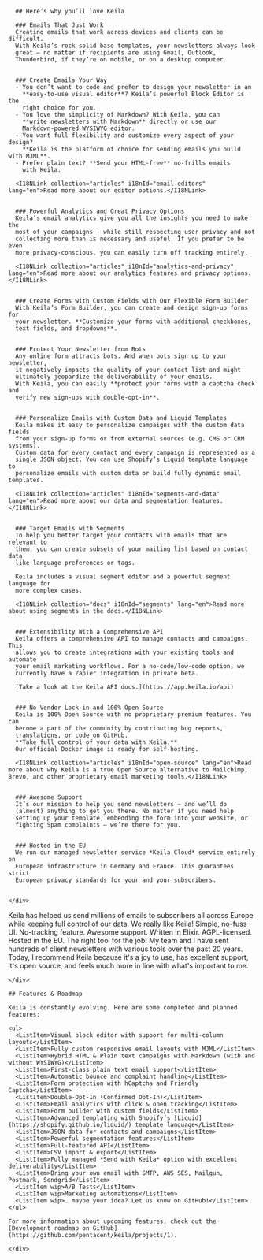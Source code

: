 <section class="bg-white">
  <div class="max-w-6xl mx-auto p-5 md:p-10 text-gray-800 text-lg rounded-t md:pb-16">
    <div class="prose prose-xl mx-auto">

      ## Here’s why you’ll love Keila

      ### Emails That Just Work
      Creating emails that work across devices and clients can be difficult.
      With Keila’s rock-solid base templates, your newsletters always look
      great – no matter if recipients are using Gmail, Outlook,
      Thunderbird, if they’re on mobile, or on a desktop computer.


      ### Create Emails Your Way
      - You don’t want to code and prefer to design your newsletter in an
        **easy-to-use visual editor**? Keila’s powerful Block Editor is the
        right choice for you.
      - You love the simplicity of Markdown? With Keila, you can
        **write newsletters with Markdown** directly or use our
        Markdown-powered WYSIWYG editor.
      - You want full flexibility and customize every aspect of your design?
        **Keila is the platform of choice for sending emails you build with MJML**.
      - Prefer plain text? **Send your HTML-free** no-frills emails
        with Keila.

      <I18NLink collection="articles" i18nId="email-editors" lang="en">Read more about our editor options.</I18NLink>


      ### Powerful Analytics and Great Privacy Options
      Keila’s email analytics give you all the insights you need to make the
      most of your campaigns - while still respecting user privacy and not
      collecting more than is necessary and useful. If you prefer to be even
      more privacy-conscious, you can easily turn off tracking entirely.

      <I18NLink collection="articles" i18nId="analytics-and-privacy" lang="en">Read more about our analytics features and privacy options.</I18NLink>


      ### Create Forms with Custom Fields with Our Flexible Form Builder
      With Keila’s Form Builder, you can create and design sign-up forms for
      your newsletter. **Customize your forms with additional checkboxes,
      text fields, and dropdowns**.


      ### Protect Your Newsletter from Bots
      Any online form attracts bots. And when bots sign up to your newsletter,
      it negatively impacts the quality of your contact list and might
      ultimately jeopardize the deliverability of your emails.
      With Keila, you can easily **protect your forms with a captcha check and
      verify new sign-ups with double-opt-in**.


      ### Personalize Emails with Custom Data and Liquid Templates
      Keila makes it easy to personalize campaigns with the custom data fields
      from your sign-up forms or from external sources (e.g. CMS or CRM systems).
      Custom data for every contact and every campaign is represented as a
      single JSON object. You can use Shopify’s Liquid template language to
      personalize emails with custom data or build fully dynamic email templates.

      <I18NLink collection="articles" i18nId="segments-and-data" lang="en">Read more about our data and segmentation features.</I18NLink>


      ### Target Emails with Segments
      To help you better target your contacts with emails that are relevant to
      them, you can create subsets of your mailing list based on contact data
      like language preferences or tags.

      Keila includes a visual segment editor and a powerful segment language for
      more complex cases.

      <I18NLink collection="docs" i18nId="segments" lang="en">Read more about using segments in the docs.</I18NLink>


      ### Extensibility With a Comprehensive API
      Keila offers a comprehensive API to manage contacts and campaigns. This
      allows you to create integrations with your existing tools and automate
      your email marketing workflows. For a no-code/low-code option, we
      currently have a Zapier integration in private beta.

      [Take a look at the Keila API docs.](https://app.keila.io/api)


      ### No Vendor Lock-in and 100% Open Source
      Keila is 100% Open Source with no proprietary premium features. You can
      become a part of the community by contributing bug reports,
      translations, or code on GitHub.
      **Take full control of your data with Keila.**
      Our official Docker image is ready for self-hosting.

      <I18NLink collection="articles" i18nId="open-source" lang="en">Read more about why Keila is a true Open Source alternative to Mailchimp, Brevo, and other proprietary email marketing tools.</I18NLink>


      ### Awesome Support
      It’s our mission to help you send newsletters – and we’ll do
      (almost) anything to get you there. No matter if you need help
      setting up your template, embedding the form into your website, or
      fighting Spam complaints – we’re there for you.


      ### Hosted in the EU
      We run our managed newsletter service *Keila Cloud* service entirely on
      European infrastructure in Germany and France. This guarantees strict
      European privacy standards for your and your subscribers.


    </div>

  </div>
</section>

<section class="bg-green-100">
  <div class="max-w-6xl mx-auto p-5 md:p-10 text-gray-800 text-lg rounded-t md:pb-16">
    <div class="prose prose-xl mx-auto">
      <Testimonial attributionName="Anouk Ooms" attributionTitle="General Secretary at" attributionOrg="Volt Europa" attributionLink="https://www.volteuropa.org" image="anouk.jpg">
        Keila has helped us send millions of emails to subscribers all across Europe while keeping full control of our data.
      </Testimonial>
      <Testimonial attributionName="André Hoarau" attributionTitle="Creator of" attributionOrg="Brinjel" attributionLink="https://brinjel.com" image="andre.jpg">
        We really like Keila! Simple, no-fuss UI. No-tracking feature. Awesome support. Written in Elixir. AGPL-licensed. Hosted in the EU. The right tool for the job!
      </Testimonial>
          <Testimonial attributionName="Amadeus Paulussen" attributionLink="https://amadeuspaulussen.com" image="amadeus.jpg">
            My team and I have sent hundreds of client newsletters with various tools over the past 20 years. Today, I recommend Keila because it's a joy to use, has excellent support, it's open source, and feels much more in line with what's important to me.
      </Testimonial>

    </div>

  </div>
</section>

<section class="bg-white">
  <div class="max-w-6xl mx-auto p-5 md:p-10 text-gray-800 rounded-t md:pb-16">
    <div class="prose prose-xl mx-auto prose-li:text-lg">

    ## Features & Roadmap

    Keila is constantly evolving. Here are some completed and planned features:

    <ul>
      <ListItem>Visual block editor with support for multi-column layouts</ListItem>
      <ListItem>Fully custom responsive email layouts with MJML</ListItem>
      <ListItem>Hybrid HTML & Plain text campaigns with Markdown (with and without WYSIWYG)</ListItem>
      <ListItem>First-class plain text email support</ListItem>
      <ListItem>Automatic bounce and complaint handling</ListItem>
      <ListItem>Form protection with hCaptcha and Friendly Captcha</ListItem>
      <ListItem>Double-Opt-In (Confirmed Opt-In)</ListItem>
      <ListItem>Email analytics with click & open tracking</ListItem>
      <ListItem>Form builder with custom fields</ListItem>
      <ListItem>Advanced templating with Shopify’s [Liquid](https://shopify.github.io/liquid/) template language</ListItem>
      <ListItem>JSON data for contacts and campaigns</ListItem>
      <ListItem>Powerful segmentation features</ListItem>
      <ListItem>Full-featured API</ListItem>
      <ListItem>CSV import & export</ListItem>
      <ListItem>Fully managed *Send with Keila* option with excellent deliverability</ListItem>
      <ListItem>Bring your own email with SMTP, AWS SES, Mailgun, Postmark, Sendgrid</ListItem>
      <ListItem wip>A/B Tests</ListItem>
      <ListItem wip>Marketing automations</ListItem>
      <ListItem wip>… maybe your idea? Let us know on GitHub!</ListItem>
    </ul>

    For more information about upcoming features, check out the
    [Development roadmap on GitHub](https://github.com/pentacent/keila/projects/1).

    </div>

  </div>
</section>
